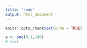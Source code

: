 ```yaml
---
title: "code"
output: html_document
---
```


```r
knitr::opts_chunk$set(echo = TRUE)
```

```r
a <- seq(0,1,100)
# test
```

